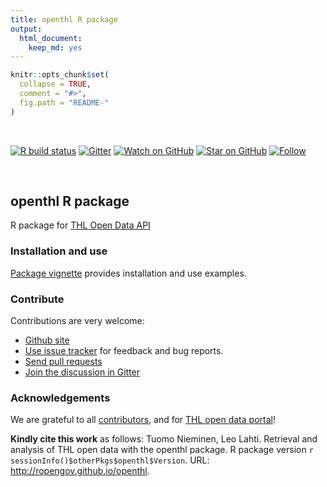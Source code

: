 ```yaml
---
title: openthl R package
output: 
  html_document: 
    keep_md: yes
---
```


```r
knitr::opts_chunk$set(
  collapse = TRUE,
  comment = "#>",
  fig.path = "README-"
)
```

<br>

<!--[![codecov.io](https://codecov.io/github/rOpenGov/openthl/coverage.svg?branch=master)](https://codecov.io/github/rOpenGov/openthl?branch=master)-->
[![R build status](https://github.com/rOpenGov/openthl/workflows/R-CMD-check/badge.svg)](https://github.com/rOpenGov/openthl/actions)
[![Gitter](https://badges.gitter.im/rOpenGov/openthl.svg)](https://gitter.im/rOpenGov)
[![Watch on
GitHub](https://img.shields.io/github/watchers/ropengov/openthl.svg?style=social)](https://github.com/ropengov/openthl/watchers)
[![Star on
GitHub](https://img.shields.io/github/stars/ropengov/openthl.svg?style=social)](https://github.com/ropengov/openthl/stargazers)
[![Follow](https://img.shields.io/twitter/follow/ropengov.svg?style=social)](https://twitter.com/intent/follow?screen_name=ropengov)

<br>

## openthl R package

<!-- README.md is generated from README.Rmd. Please edit that file -->

R package for [THL Open Data API](https://yhteistyotilat.fi/wiki08/x/RoCkAQ)


### Installation and use

[Package vignette](https://ropengov.github.io/openthl/articles/vignette.html) provides installation and use examples.



### Contribute

Contributions are very welcome:

  * [Github site](https://github.com/ropengov/openthl)
  * [Use issue tracker](https://github.com/ropengov/openthl/issues) for feedback and bug reports.
  * [Send pull requests](https://github.com/ropengov/openthl/)
  * [Join the discussion in Gitter](https://gitter.im/rOpenGov/)


### Acknowledgements

We are grateful to all [contributors](https://github.com/rOpenGov/openthl/graphs/contributors), and for [THL open data portal](https://thl.fi/en/web/thlfi-en/statistics/statistical-databases/open-data)! 

**Kindly cite this work** as follows: Tuomo Nieminen, Leo Lahti. Retrieval and analysis of THL open data with the openthl package. R package version `r sessionInfo()$otherPkgs$openthl$Version`. URL: [http://ropengov.github.io/openthl](http://ropengov.github.io/openthl).


[chat-badge]: https://img.shields.io/badge/chat-on%20gitter-46BC99.svg?style=flat-square
[chat]: https://gitter.im/ropengov/
[build-badge]: https://img.shields.io/travis/ropengov/openthl.svg?style=flat-square
[build]: https://travis-ci.org/ropengov/openthl
[version-badge]: https://img.shields.io/npm/v/openthl.svg?style=flat-square
[package]: https://www.npmjs.com/package/openthl
[license-badge]: https://img.shields.io/npm/l/openthl.svg?style=flat-square
[license]: https://github.com/ropengov/openthl/blob/master/LICENSE
[prs-badge]: https://img.shields.io/badge/PRs-welcome-brightgreen.svg?style=flat-square
[prs]: http://makeapullrequest.com
[donate-badge]: https://img.shields.io/badge/$-support-green.svg?style=flat-square
[donate]: http://kcd.im/donate
[coc-badge]: https://img.shields.io/badge/code%20of-conduct-ff69b4.svg?style=flat-square
[coc]: https://github.com/ropengov/openthl/blob/master/other/CODE_OF_CONDUCT.md
[implementations-badge]: https://img.shields.io/badge/%F0%9F%92%A1-implementations-8C8E93.svg?style=flat-square
[implementations]: https://github.com/ropengov/openthl/blob/master/other/IMPLEMENTATIONS.md
[github-watch-badge]: https://img.shields.io/github/watchers/ropengov/openthl.svg?style=social
[github-watch]: https://github.com/ropengov/openthl/watchers
[github-star-badge]: https://img.shields.io/github/stars/ropengov/openthl.svg?style=social
[github-star]: https://github.com/ropengov/openthl/stargazers
[twitter]: https://twitter.com/intent/tweet?text=Check%20out%20openthl!%20%E2%9C%A8%20Recognize%20all%20contributors,%20not%20just%20the%20ones%20who%20commit%20code%20%E2%9C%A8%20https://github.com/ropengov/openthl%20%F0%9F%A4%97
[twitter-badge]: https://img.shields.io/twitter/url/https/github.com/ropengov/openthl.svg?style=social
[emojis]: https://github.com/ropengov/openthl#emoji-key
[openthl]: https://github.com/ropengov/openthl

